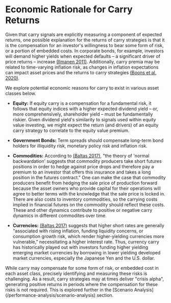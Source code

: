 
# Economic Rationale for Carry Returns

Given that carry signals are explicitly measuring a component of expected returns, one possible explanation for the returns of carry strategies is that it is the compensation for an investor's willingness to bear some form of risk, or a portion of embedded costs. In corporate bonds, for example, investors will demand higher yields when expected defaults – a significant driver of price returns – increase <a href="/references/">(Ilmanen 2011)</a>. Additionally, carry premia may be related to time-varying inflation risk, as changes in inflation expectations can impact asset prices and the returns to carry strategies <a href="/references/">(Boons et al. 2020)</a>.

We explore potential economic reasons for carry to exist in various asset classes below.

- **Equity:** If equity carry is a compensation for a fundamental risk, it follows that equity indices with a higher expected dividend yield – or, more comprehensively, shareholder yield – must be fundamentally riskier. Given dividend yield's similarity to signals used within equity value investing, we might expect the return (and drivers) of an equity carry strategy to correlate to the equity value premium.

- **Government Bonds:** Term spreads should compensate long-term bond holders for illiquidity risk, monetary policy risk and inflation risk.

- **Commodities:** According to <a href="/references/">(Baltas 2017)</a>, "the theory of 'normal backwardation' suggests that commodity producers take short futures positions in order to hedge against price drops and therefore pay a premium to an investor that offers this insurance and takes a long position in the futures contract." One can make the case that commodity producers benefit from hedging the sale price of production forward because the asset owners who provide capital for their operations will agree to better terms with the knowledge that the sale price is locked in. There are also costs to inventory commodities, so the carrying costs implied in financial futures on the commodity should reflect these costs. These and other dynamics contribute to positive or negative carry dynamics in different commodites over time.

- **Currencies:** <a href="/references/">(Baltas 2017)</a> suggests that higher short rates are generally "associated with rising inflation, funding liquidity concerns, or consumption growth risk, which render higher-yielding currencies more vulnerable," necessitating a higher interest rate. Thus, currency carry has historically played out with investors funding higher yielding emerging market currencies by borrowing in lower yielding developed market currencies, especially the Japanese Yen and the U.S. dollar.

<Callout>
While carry may compensate for some form of risk, or embedded cost in each asset class, precisely identifying and measuring these risks is challenging. As a result, carry strategies may at times deliver "crisis alpha", generating positive returns in periods where the compensation for these risks is not required. This is explored further in the [Scenario Analysis](/performance-analysis/scenario-analysis) section.
</Callout>